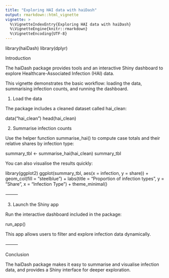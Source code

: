 ```yaml
---
title: "Exploring HAI data with haiDash"
output: rmarkdown::html_vignette
vignette: >
  %\VignetteIndexEntry{Exploring HAI data with haiDash}
  %\VignetteEngine{knitr::rmarkdown}
  %\VignetteEncoding{UTF-8}
---
```


library(haiDash)
library(dplyr)

Introduction

The haiDash package provides tools and an interactive Shiny dashboard to explore Healthcare-Associated Infection (HAI) data.

This vignette demonstrates the basic workflow: loading the data, summarising infection counts, and running the dashboard.


1. Load the data

The package includes a cleaned dataset called hai_clean:

data("hai_clean")
head(hai_clean)


2. Summarise infection counts

Use the helper function summarise_hai() to compute case totals and their relative shares by infection type:

summary_tbl <- summarise_hai(hai_clean)
summary_tbl

You can also visualise the results quickly:

library(ggplot2)
ggplot(summary_tbl, aes(x = infection, y = share)) +
  geom_col(fill = "steelblue") +
  labs(title = "Proportion of infection types",
       y = "Share", x = "Infection Type") +
  theme_minimal()


⸻

3. Launch the Shiny app

Run the interactive dashboard included in the package:

run_app()

This app allows users to filter and explore infection data dynamically.

⸻

Conclusion

The haiDash package makes it easy to summarise and visualise infection data, and provides a Shiny interface for deeper exploration.
